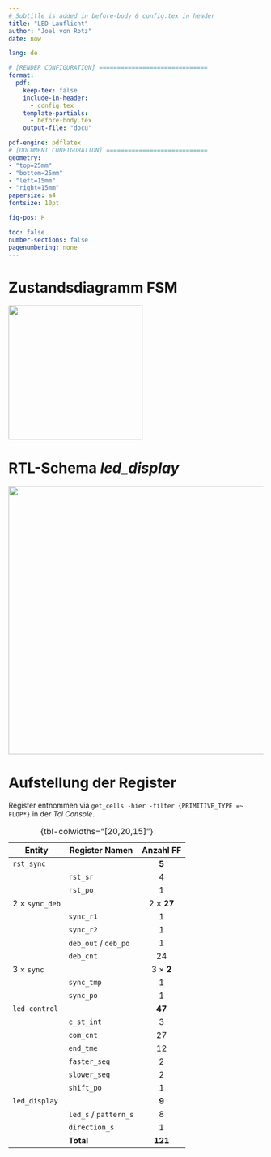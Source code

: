 ```yaml
---
# Subtitle is added in before-body & config.tex in header
title: "LED-Lauflicht"
author: "Joel von Rotz"
date: now

lang: de

# [RENDER CONFIGURATION] ==============================
format:
  pdf:
    keep-tex: false
    include-in-header:
      - config.tex
    template-partials:
      - before-body.tex
    output-file: "docu"

pdf-engine: pdflatex
# [DOCUMENT CONFIGURATION] ============================
geometry: 
- "top=25mm"
- "bottom=25mm"
- "left=15mm"
- "right=15mm"
papersize: a4
fontsize: 10pt

fig-pos: H

toc: false
number-sections: false
pagenumbering: none
---
```


# Zustandsdiagramm FSM

![](images/paste-2.png){fig-align="center" width="7cm"}

# RTL-Schema *led_display*

![](images/paste-1.png){fig-align="center" width="14cm"}

# Aufstellung der Register

Register entnommen via `get_cells -hier -filter {PRIMITIVE_TYPE =~ FLOP*}` in der *Tcl Console*.

| Entity                | Register Namen        |     Anzahl FF     |
|-----------------------|-----------------------|:-----------------:|
| `rst_sync`            |                       |       **5**       |
|                       | `rst_sr`              |         4         |
|                       | `rst_po`              |         1         |
| 2 $\times$ `sync_deb` |                       | 2 $\times$ **27** |
|                       | `sync_r1`             |         1         |
|                       | `sync_r2`             |         1         |
|                       | `deb_out` / `deb_po`  |         1         |
|                       | `deb_cnt`             |        24         |
| 3 $\times$ `sync`     |                       | 3 $\times$ **2**  |
|                       | `sync_tmp`            |         1         |
|                       | `sync_po`             |         1         |
| `led_control`         |                       |      **47**       |
|                       | `c_st_int`            |         3         |
|                       | `com_cnt`             |        27         |
|                       | `end_tme`             |        12         |
|                       | `faster_seq`          |         2         |
|                       | `slower_seq`          |         2         |
|                       | `shift_po`            |         1         |
| `led_display`         |                       |       **9**       |
|                       | `led_s` / `pattern_s` |         8         |
|                       | `direction_s`         |         1         |
|                       | **Total**             |      **121**      |

: {tbl-colwidths="\[20,20,15\]"}